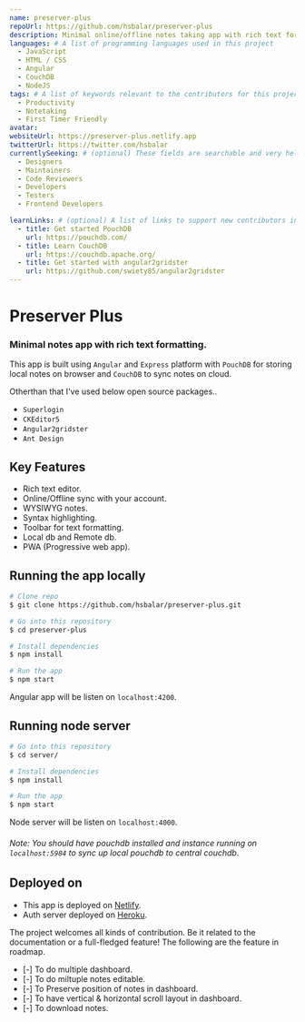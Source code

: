 ```yaml
---
name: preserver-plus
repoUrl: https://github.com/hsbalar/preserver-plus
description: Minimal online/offline notes taking app with rich text formatting.
languages: # A list of programming languages used in this project
  - JavaScript
  - HTML / CSS
  - Angular
  - CouchDB
  - NodeJS
tags: # A list of keywords relevant to the contributors for this project
  - Productivity
  - Notetaking
  - First Timer Friendly
avatar:
websiteUrl: https://preserver-plus.netlify.app
twitterUrl: https://twitter.com/hsbalar
currentlySeeking: # (optional) These fields are searchable and very helpful for contributors to match well with your project
  - Designers
  - Maintainers
  - Code Reviewers
  - Developers
  - Testers
  - Frontend Developers

learnLinks: # (optional) A list of links to support new contributors in learning about your project and tech stack and culture / community
  - title: Get started PouchDB
    url: https://pouchdb.com/
  - title: Learn CouchDB
    url: https://couchdb.apache.org/
  - title: Get started with angular2gridster
    url: https://github.com/swiety85/angular2gridster
---
```


<!-- Divide your content into sections using our handy shortcodes. Each section is optional -->

<Overview>

# Preserver Plus

### Minimal notes app with rich text formatting.

This app is built using `Angular` and `Express` platform with `PouchDB` for storing local notes on browser and `CouchDB` to sync notes on cloud.

Otherthan that I've used below open source packages..

- `Superlogin`
- `CKEditor5`
- `Angular2gridster`
- `Ant Design`

## Key Features

- Rich text editor.
- Online/Offline sync with your account.
- WYSIWYG notes.
- Syntax highlighting.
- Toolbar for text formatting.
- Local db and Remote db.
- PWA (Progressive web app).

## Running the app locally

```bash
# Clone repo
$ git clone https://github.com/hsbalar/preserver-plus.git

# Go into this repository
$ cd preserver-plus

# Install dependencies
$ npm install

# Run the app
$ npm start
```

Angular app will be listen on `localhost:4200`.

## Running node server

```bash
# Go into this repository
$ cd server/

# Install dependencies
$ npm install

# Run the app
$ npm start
```

Node server will be listen on `localhost:4000`.

###### Note: You should have pouchdb installed and instance running on `localhost:5984` to sync up local pouchdb to central couchdb.

## Deployed on

- This app is deployed on [Netlify](https://www.netlify.com/).
- Auth server deployed on [Heroku](https://www.heroku.com/).

</Overview>

<Contributing>

The project welcomes all kinds of contribution. Be it related to the documentation or a full-fledged feature!
The following are the feature in roadmap.

- [-] To do multiple dashboard.
- [-] To do miltuple notes editable.
- [-] To Preserve position of notes in dashboard.
- [-] To have vertical & horizontal scroll layout in dashboard.
- [-] To download notes.

</Contributing>
